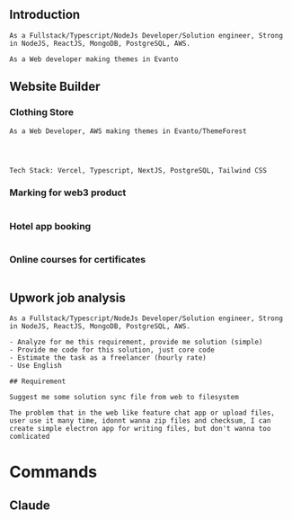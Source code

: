 
## Introduction

```
As a Fullstack/Typescript/NodeJs Developer/Solution engineer, Strong in NodeJS, ReactJS, MongoDB, PostgreSQL, AWS.

As a Web developer making themes in Evanto
```

## Website Builder

### Clothing Store

```
As a Web Developer, AWS making themes in Evanto/ThemeForest




Tech Stack: Vercel, Typescript, NextJS, PostgreSQL, Tailwind CSS

```

### Marking for web3 product

```

```

### Hotel app booking

```

```

### Online courses for certificates

```

```

## Upwork job analysis

```
As a Fullstack/Typescript/NodeJs Developer/Solution engineer, Strong in NodeJS, ReactJS, MongoDB, PostgreSQL, AWS.

- Analyze for me this requirement, provide me solution (simple)
- Provide me code for this solution, just core code
- Estimate the task as a freelancer (hourly rate)
- Use English

## Requirement

Suggest me some solution sync file from web to filesystem

The problem that in the web like feature chat app or upload files, user use it many time, idonnt wanna zip files and checksum, I can create simple electron app for writing files, but don't wanna too comlicated

```

# Commands

## Claude

```

```